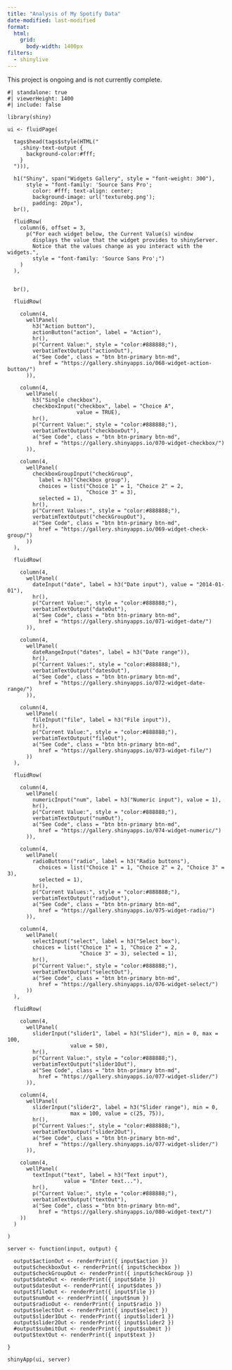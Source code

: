 ```yaml
---
title: "Analysis of My Spotify Data"
date-modified: last-modified
format:
  html:
    grid:
      body-width: 1400px
filters:
  - shinylive
---
```


::: {.callout-note}
This project is ongoing and is not currently complete.
:::

```shinylive-r
#| standalone: true
#| viewerHeight: 1400
#| include: false

library(shiny)

ui <- fluidPage(
  
  tags$head(tags$style(HTML("
    .shiny-text-output {
      background-color:#fff;
    }
  "))),
  
  h1("Shiny", span("Widgets Gallery", style = "font-weight: 300"), 
      style = "font-family: 'Source Sans Pro';
        color: #fff; text-align: center;
        background-image: url('texturebg.png');
        padding: 20px"),
  br(),
  
  fluidRow(
    column(6, offset = 3,
      p("For each widget below, the Current Value(s) window 
        displays the value that the widget provides to shinyServer. 
        Notice that the values change as you interact with the widgets.", 
        style = "font-family: 'Source Sans Pro';")
    )
  ),

  
  br(),
  
  fluidRow(
    
    column(4,
      wellPanel(
        h3("Action button"),
        actionButton("action", label = "Action"),
        hr(),
        p("Current Value:", style = "color:#888888;"), 
        verbatimTextOutput("actionOut"),
        a("See Code", class = "btn btn-primary btn-md", 
          href = "https://gallery.shinyapps.io/068-widget-action-button/")
      )),
    
    column(4,
      wellPanel(
        h3("Single checkbox"),
        checkboxInput("checkbox", label = "Choice A", 
                      value = TRUE),
        hr(),
        p("Current Value:", style = "color:#888888;"), 
        verbatimTextOutput("checkboxOut"),
        a("See Code", class = "btn btn-primary btn-md",  
          href = "https://gallery.shinyapps.io/070-widget-checkbox/")
      )),
    
    column(4,
      wellPanel(
        checkboxGroupInput("checkGroup", 
          label = h3("Checkbox group"), 
          choices = list("Choice 1" = 1, "Choice 2" = 2, 
                         "Choice 3" = 3),
          selected = 1),
        hr(),
        p("Current Values:", style = "color:#888888;"), 
        verbatimTextOutput("checkGroupOut"),
        a("See Code", class = "btn btn-primary btn-md", 
          href = "https://gallery.shinyapps.io/069-widget-check-group/")
      ))
  ),
  
  fluidRow(
        
    column(4,
      wellPanel(
        dateInput("date", label = h3("Date input"), value = "2014-01-01"),  
        hr(),
        p("Current Value:", style = "color:#888888;"), 
        verbatimTextOutput("dateOut"),
        a("See Code", class = "btn btn-primary btn-md",  
          href = "https://gallery.shinyapps.io/071-widget-date/")
      )),
    
    column(4,
      wellPanel(
        dateRangeInput("dates", label = h3("Date range")),
        hr(),
        p("Current Values:", style = "color:#888888;"), 
        verbatimTextOutput("datesOut"),
        a("See Code", class = "btn btn-primary btn-md",  
          href = "https://gallery.shinyapps.io/072-widget-date-range/")
      )),
    
    column(4,
      wellPanel(
        fileInput("file", label = h3("File input")),
        hr(),
        p("Current Value:", style = "color:#888888;"), 
        verbatimTextOutput("fileOut"),
        a("See Code", class = "btn btn-primary btn-md",  
          href = "https://gallery.shinyapps.io/073-widget-file/")
      ))
  ),
  
  fluidRow(
        
    column(4,
      wellPanel(
        numericInput("num", label = h3("Numeric input"), value = 1),
        hr(),
        p("Current Value:", style = "color:#888888;"), 
        verbatimTextOutput("numOut"),
        a("See Code", class = "btn btn-primary btn-md",  
          href = "https://gallery.shinyapps.io/074-widget-numeric/")
      )),
    
    column(4,
      wellPanel(
        radioButtons("radio", label = h3("Radio buttons"),
          choices = list("Choice 1" = 1, "Choice 2" = 2, "Choice 3" = 3), 
          selected = 1),
        hr(),
        p("Current Values:", style = "color:#888888;"), 
        verbatimTextOutput("radioOut"),
        a("See Code", class = "btn btn-primary btn-md",  
          href = "https://gallery.shinyapps.io/075-widget-radio/")
      )),
    
    column(4,
      wellPanel(
        selectInput("select", label = h3("Select box"), 
        choices = list("Choice 1" = 1, "Choice 2" = 2,
                       "Choice 3" = 3), selected = 1),
        hr(),
        p("Current Value:", style = "color:#888888;"), 
        verbatimTextOutput("selectOut"),
        a("See Code", class = "btn btn-primary btn-md",  
          href = "https://gallery.shinyapps.io/076-widget-select/")
      ))
  ),
  
  fluidRow(
    
    column(4,
      wellPanel(
        sliderInput("slider1", label = h3("Slider"), min = 0, max = 100, 
                    value = 50),
        hr(),
        p("Current Value:", style = "color:#888888;"), 
        verbatimTextOutput("slider1Out"),
        a("See Code", class = "btn btn-primary btn-md",  
          href = "https://gallery.shinyapps.io/077-widget-slider/")
      )),
    
    column(4,
      wellPanel(
        sliderInput("slider2", label = h3("Slider range"), min = 0, 
                    max = 100, value = c(25, 75)),
        hr(),
        p("Current Values:", style = "color:#888888;"), 
        verbatimTextOutput("slider2Out"),
        a("See Code", class = "btn btn-primary btn-md",  
          href = "https://gallery.shinyapps.io/077-widget-slider/")
      )),
    
    column(4,
      wellPanel(
        textInput("text", label = h3("Text input"), 
                  value = "Enter text..."),
        hr(),
        p("Current Value:", style = "color:#888888;"), 
        verbatimTextOutput("textOut"),
        a("See Code", class = "btn btn-primary btn-md",  
          href = "https://gallery.shinyapps.io/080-widget-text/")
    )) 
  )

)

server <- function(input, output) {

  output$actionOut <- renderPrint({ input$action })
  output$checkboxOut <- renderPrint({ input$checkbox })
  output$checkGroupOut <- renderPrint({ input$checkGroup })
  output$dateOut <- renderPrint({ input$date })
  output$datesOut <- renderPrint({ input$dates })
  output$fileOut <- renderPrint({ input$file })
  output$numOut <- renderPrint({ input$num })
  output$radioOut <- renderPrint({ input$radio })
  output$selectOut <- renderPrint({ input$select })
  output$slider1Out <- renderPrint({ input$slider1 })
  output$slider2Out <- renderPrint({ input$slider2 })
  #output$submitOut <- renderPrint({ input$submit })
  output$textOut <- renderPrint({ input$text })

}

shinyApp(ui, server)
```

